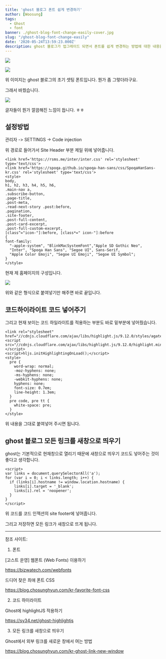 ```yaml
---
title: 'ghost 블로그 폰트 쉽게 변경하기'
author: [Woosung]
tags: 
  - Ghost
  - font
banner: ./ghost-blog-font-change-easily-cover.jpg
slug: "/ghost-blog-font-change-easily"
date: '2020-05-24T13:59:23.000Z'
description: ghost 블로그가 업그레이드 되면서 폰트를 쉽게 변경하는 방법에 대한 내용을 정리해보았습니다. 예전에는 테마를 통째로 받아서 수정 후 다시 업로드하거나, hbs 파일을 수정 후 다시 컴파일을 해주는 복잡한 방법을 썼었지만, 이렇게 간단하게 하는 방법이 있습니다.
---
```

![](./ghost-blog-font-change-easily-cover.jpg)

![](./before.png)

위 이미지는 ghost 블로그의 초기 셋팅 폰트입니다. 뭔가 좀 그렇더라구요.

그래서 바꿨습니다.

![](./after.png)

글자들이 뭔가 깔끔해진 느낌이 듭니다. ㅎㅎ


## 설정방법

관리자 -> SETTINGS -> Code injection

위 경로로 들어가서 Site Header 부분 제일 위에 넣어줍니다.

```
<link href='https://rsms.me/inter/inter.css' rel='stylesheet' type='text/css'>
<link href='https://spoqa.github.io/spoqa-han-sans/css/SpoqaHanSans-kr.css' rel='stylesheet' type='text/css'>
<style>
body,  
h1, h2, h3, h4, h5, h6,
.main-nav a,
.subscribe-button,
.page-title,
.post-meta,
.read-next-story .post:before,
.pagination,
.site-footer,
.post-full-content,
.post-card-excerpt,
.post-full-custom-excerpt,
[class^="icon-"]:before, [class*=" icon-"]:before
{
font-family:
  "-apple-system", "BlinkMacSystemFont","Apple SD Gothic Neo",
  "Inter", "Spoqa Han Sans", "Segoe UI", Sans-Serif,
  "Apple Color Emoji", "Segoe UI Emoji", "Segoe UI Symbol";
}
</style>
```

현재 제 홈페이지의 구성입니다.

![](./input.png)

위와 같은 형식으로 붙여넣기만 해주면 바로 끝입니다.


## 코드하이라이트 코드 넣어주기

그리고 현재 보이는 코드 하일라이트를 적용하는 부분도 바로 밑부분에 넣어줬습니다.

```
<link rel="stylesheet" href="//cdnjs.cloudflare.com/ajax/libs/highlight.js/9.12.0/styles/agate.min.css">
<script src="//cdnjs.cloudflare.com/ajax/libs/highlight.js/9.12.0/highlight.min.js"></script>
<script>hljs.initHighlightingOnLoad();</script>
<style>
  pre {
    word-wrap: normal;
    -moz-hyphens: none;
    -ms-hyphens: none;
    -webkit-hyphens: none;
    hyphens: none;
    font-size: 0.7em;
    line-height: 1.3em;
  }
  pre code, pre tt {
    white-space: pre;
  }
</style>
```    

위 내용을 그대로 붙여넣어 주시면 됩니다.


## ghost 블로그 모든 링크를 새창으로 띄우기

ghost는 기본적으로 현재창으로 열리기 때문에 새창으로 띄우기 코드도 넣어주는 것이 좋다고 생각합니다.

    <script>
    var links = document.querySelectorAll('a');  
    for (var i = 0; i < links.length; i++) {
      if (links[i].hostname != window.location.hostname) {
        links[i].target = '_blank';
        links[i].rel = 'noopener';
      }
    }
    </script>


위 코드를 코드 인젝션의 site footer에 넣어줍니다.

그리고 저장하면 모든 링크가 새창으로 뜨게 됩니다.

---

참조 사이트:

1. 폰트

[고스트 운영] 웹폰트 (Web Fonts) 이용하기

<a href="https://bizwatech.com/webfonts" target="_blank" rel="noopener noreferrer">https://bizwatech.com/webfonts</a>



드디어 찾은 최애 폰트 CSS

<a href="https://blog.chosunghyun.com/kr-favorite-font-css" target="_blank" rel="noopener noreferrer">https://blog.chosunghyun.com/kr-favorite-font-css</a>



2. 코드 하이라이트

Ghost에 highlightJS 적용하기

<a href="https://sy34.net/ghost-highlightjs" target="_blank" rel="noopener noreferrer">https://sy34.net/ghost-highlightjs</a>



3. 모든 링크를 새창으로 띄우기

Ghost에서 외부 링크를 새로운 창에서 여는 방법

<a href="https://blog.chosunghyun.com/kr-ghost-link-new-window" target="_blank" rel="noopener noreferrer">https://blog.chosunghyun.com/kr-ghost-link-new-window</a>